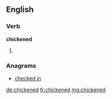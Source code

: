 ==English==

===Verb===
'''chickened'''

# {{past of|chicken}}

===Anagrams===
* [[checked in#English|checked in]]

[[de:chickened]]
[[fr:chickened]]
[[mg:chickened]]